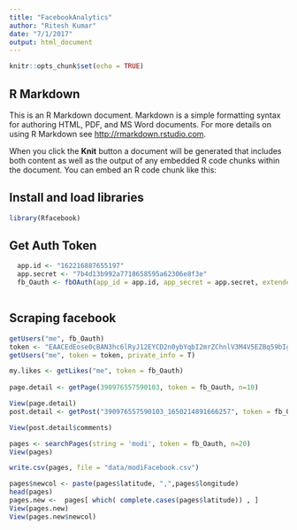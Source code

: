 ```yaml
---
title: "FacebookAnalytics"
author: "Ritesh Kumar"
date: "7/1/2017"
output: html_document
---
```


```r
knitr::opts_chunk$set(echo = TRUE)
```

## R Markdown

This is an R Markdown document. Markdown is a simple formatting syntax for authoring HTML, PDF, and MS Word documents. For more details on using R Markdown see <http://rmarkdown.rstudio.com>.

When you click the **Knit** button a document will be generated that includes both content as well as the output of any embedded R code chunks within the document. You can embed an R code chunk like this:

## Install and load libraries
```r
library(Rfacebook)
```

## Get Auth Token
```r

  app.id <- "162216887655197"
  app.secret <- "7b4d13b992a7718658595a62306e8f3e"
  fb_Oauth <- fbOAuth(app_id = app.id, app_secret = app.secret, extended_permissions = T)
  

```

## Scraping facebook
```r
getUsers("me", fb_Oauth)
token <- "EAACEdEose0cBAN3hc6lRyJ12EYCD2n0ybYqbI2mrZChnlV3M4V5EZBq59bIge0ZB72dygWsVZBpzetkzMZCE3m6DMSrNGGph5ful5dsLvqSKN34W6GPc4Fal3p9ct9GmZCTdendr6oLX4yE15OdVJiUM7BFOLhVkxXriF9F4Qa96xHpeZBZC3wLJId286kmYdLkZD"
getUsers("me", token = token, private_info = T)

my.likes <- getLikes("me", token = fb_Oauth)
  
page.detail <- getPage(390976557590103, token = fb_Oauth, n=10)

View(page.detail)
post.detail <- getPost("390976557590103_1650214891666257", token = fb_Oauth)

View(post.detail$comments)

pages <- searchPages(string = 'modi', token = fb_Oauth, n=20)
View(pages)

write.csv(pages, file = "data/modiFacebook.csv")

pages$newcol <- paste(pages$latitude, ",",pages$longitude)
head(pages)
pages.new <-  pages[ which( complete.cases(pages$latitude)) , ] 
View(pages.new)
View(pages.new$newcol)



```

